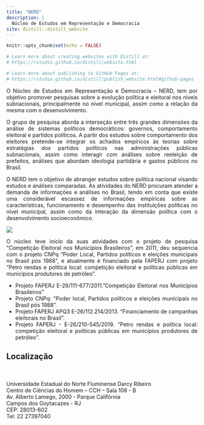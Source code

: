 ```yaml
---
title: "NERD"
description: |
  Núcleo de Estudos em Representação e Democracia
site: distill::distill_website
---
```


```r
knitr::opts_chunk$set(echo = FALSE)

# Learn more about creating websites with Distill at:
# https://rstudio.github.io/distill/website.html

# Learn more about publishing to GitHub Pages at:
# https://rstudio.github.io/distill/publish_website.html#github-pages

```


<div style="text-align: justify"> 


O Núcleo de Estudos em Representação e Democracia – NERD, tem por objetivo promover pesquisas sobre a evolução política e eleitoral nos níveis subnacionais, principalmente no nível municipal, assim como a relação da mesma com o desenvolvimento.

O grupo de pesquisa aborda a interseção entre três grandes dimensões da análise de sistemas políticos democráticos: governos, comportamento eleitoral e partidos políticos. A partir dos estudos sobre comportamento dos eleitores pretende-se integrar os achados empíricos às teorias sobre estratégias dos partidos políticos nas administrações públicas subnacionais, assim como interagir com análises sobre reeleição de prefeitos, análises que abordam ideologia partidária e gastos públicos no Brasil.

O NERD tem o objetivo de abranger estudos sobre política nacional visando estudos e análises comparadas. As atividades do NERD procuram atender a demanda de informações e análises no Brasil, tendo em conta que existe uma considerável escassez de informações empíricas sobre as características, funcionamento e desempenho das instituições políticas no nível municipal, assim como da interação da dimensão política com o desenvolvimento socioeconômico. 


 ![](nerd_diagrama_venn.png)
 
 
 


 
O núcleo teve início da suas atividades com o projeto de pesquisa "Competição Eleitoral nos Municípios Brasileiros", em 2011, deu sequencia com o projeto CNPq “Poder Local, Partidos políticos e eleições municipais no Brasil pós 1988”, e atualmente é financiado pela FAPERJ com  projeto “Petro rendas e política local:
competição eleitoral e políticas públicas em municípios produtores de petróleo”.

 - Projeto FAPERJ E-26/111-677/2011."Competição Eleitoral nos Municípios Brasileiros”
 - Projeto CNPq: “Poder local, Partidos políticos e eleições municipais no Brasil pós 1988”.
 - Projeto FAPERJ APQ3 E-26/112.214/2013. “Financiamento de campanhas eleitorais no Brasil”.
 - Projeto FAPERJ - E-26/210-545/2019. “Petro rendas e política local: competição eleitoral e políticas públicas em municípios produtores de petróleo”.
 

## Localização
<br/><br/> 
Universidade Estadual do Norte Fluminense Darcy Ribeiro <br/> 
Centro de Ciências do Homem – CCH – Sala 108 - B <br/> 
Av. Alberto Lamego, 2000 - Parque Califórnia <br/> 
Campos dos Goytacazes - RJ <br/> 
CEP: 28013-602 <br/> 
Tel: 22 27397040 <br/> 


</div>

